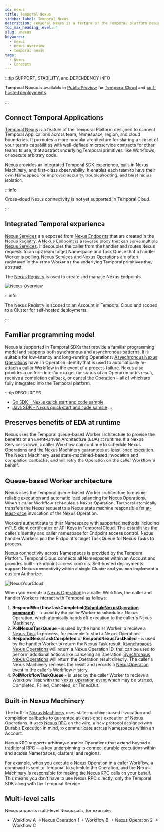 ```yaml
---
id: nexus
title: Temporal Nexus
sidebar_label: Temporal Nexus
description: Temporal Nexus is a feature of the Temporal platform designed to connect durable executions across team, namespace, region, and cloud boundaries. It promotes a more modular architecture for sharing a subset of your team’s capabilities via well-defined microservice contracts for other teams to use, that abstract underlying Temporal primitives, like Workflows, or execute arbitrary code.
toc_max_heading_level: 4
slug: /nexus
keywords:
  - nexus
  - nexus overview
  - temporal nexus
tags:
  - Nexus
  - Concepts
---
```


:::tip SUPPORT, STABILITY, and DEPENDENCY INFO

Temporal Nexus is available in [Public Preview](/evaluate/development-production-features/release-stages#public-preview) for [Temporal Cloud](/cloud/nexus) and [self-hosted deployments](/production-deployment/self-hosted-guide/nexus).

:::

## Connect Temporal Applications

[Temporal Nexus](/evaluate/nexus) is a feature of the Temporal Platform designed to connect Temporal Applications across team, Namespace, region, and cloud boundaries.
It promotes a more modular architecture for sharing a subset of your team’s capabilities with well-defined microservice contracts for other teams to use, that abstract underlying Temporal primitives, like Workflows, or execute arbitrary code.

Nexus provides an integrated Temporal SDK experience, built-in Nexus Machinery, and first-class observability. It enables each team to have their own Namespace for improved security, troubleshooting, and blast radius isolation.

:::info

Cross-cloud Nexus connectivity is not yet supported in Temporal Cloud.

:::

## Integrated Temporal experience

[Nexus Services](/nexus/services) are exposed from [Nexus Endpoints](/nexus/endpoints) that are created in the [Nexus Registry](/nexus/registry).
A [Nexus Endpoint](/nexus/endpoints) is a reverse proxy that can serve multiple [Nexus Services](/nexus/services).
It decouples the caller from the handler and routes Nexus requests to an upstream target Namespace and Task Queue that a handler Worker is polling.
Nexus Services and [Nexus Operations](/nexus/operations) are often registered in the same Worker as the underlying Temporal primitives they abstract.

The [Nexus Registry](/nexus/registry) is used to create and manage Nexus Endpoints.

![Nexus Overview](/img/nexus-overview.png)

:::info

The Nexus Registry is scoped to an Account in Temporal Cloud and scoped to a Cluster for self-hosted deployments.

:::

## Familiar programming model

Nexus is supported in Temporal SDKs that provide a familiar programming model and supports both synchronous and asynchronous patterns.
It is suitable for low-latency and long-running Operations. 
[Asynchronous Nexus Operations](/nexus/operations#operation-lifecycle) have an Operation identity that is used to automatically re-attach a caller Workflow in the event of a process failure.
Nexus also provides a uniform interface to get the status of an Operation or its result, receive a completion callback, or cancel the Operation – all of which are fully integrated into the Temporal platform.

:::tip RESOURCES
- [Go SDK - Nexus quick start and code sample](/develop/go/nexus)
- [Java SDK - Nexus quick start and code sample](/develop/java/nexus)
:::

## Preserves benefits of EDA at runtime

Nexus uses the Temporal queue-based Worker architecture to provide the benefits of an Event-Driven Architecture (EDA) at runtime.
If a Nexus Service is down, a caller Workflow can continue to schedule Nexus Operations and the Nexus Machinery guarantees at-least-once execution.
The Nexus Machinery uses state-machined-based invocation and completion callbacks; and will retry the Operation on the caller Workflow's behalf.

## Queue-based Worker architecture

Nexus uses the Temporal queue-based Worker architecture to ensure reliable execution and automatic load balancing for Nexus Operations.
When a caller Workflow schedules a Nexus Operation, Temporal atomically transfers the Nexus request to a Nexus state machine responsible for [at-least-once](/nexus/operations#execution-semantics) invocation of the Nexus Operation.

Workers authenticate to thier Namespace with supported methods including mTLS client certificates or API Keys in Temporal Cloud.
This establishes the caller's identity and caller namespace for Endpoint access control.
Nexus handler Workers poll the Endpoint's target Task Queue for Nexus Tasks to process.

Nexus connectivity across Namespaces is provided by the Temporal Platform. 
Temporal Cloud connects all Namespaces within an Account and provides built-in Endpoint access controls.
Self-hosted deployments support Nexus connectivity within a single Cluster and you can implement a custom Authorizer.

![NexusYourCloud](/img/nexus/nexus-workers.png)

When you execute a [Nexus Operation](/nexus/operations) in a caller Workflow, the caller and handler Workers interact with Temporal as follows:

1. **RespondWorkflowTaskCompleted([ScheduleNexusOperation command](/references/commands#schedulenexusoperation))** \-
is used by the caller Worker to schedule a Nexus Operation, which atomically hands off execution to the caller's Nexus Machinery.
2. **PollNexusTaskQueue** \-
is used by the handler Worker to recieve a [Nexus Task](/workers#nexus-task) to process, for example to start a Nexus Operation.
3. **RespondNexusTaskCompleted** or **RespondNexusTaskFailed** \-
is used by the handler Worker to return the Nexus Task result.
[Asynchronous Nexus Operations](/nexus/operations) will return a Nexus Operation ID, that can be used to perform additional actions like canceling an Operation.
[Synchronous Nexus Operations](/nexus/operations#synchronous-operation-lifecycle) will return the Operation result directly.
The caller's Nexus Machinery recieves the result and records a [NexusOperation event](/references/events#nexusoperationstarted) in the caller's Workflow History.
4. **PollWorkflowTaskQueue** \-
is used by the caller Worker to recieve a Workflow Task with the [Nexus Operation event](/references/events#nexusoperationstarted) which may be Started, Completed, Failed, Canceled, or TimedOut.

## Built-in Nexus Machinery

The built-in [Nexus Machinery](/glossary#nexus-machinery) uses state-machine-based invocation and completion callbacks to guarantee at-least-once execution of Nexus Operations.
It uses [Nexus RPC](/glossary#nexus-rpc) on the wire, a new protocol designed with Durable Execution in mind, to communicate across Namespaces within an Account.

Nexus RPC supports arbitrary-duration Operations that extend beyond a traditional RPC — a key underpinning to connect durable executions within and across Namespaces, clusters, and regions.

For example, when you execute a Nexus Operation in a caller Workflow, a command is sent to Temporal to schedule the Operation, and the Nexus Machinery is responsible for making the Nexus RPC calls on your behalf.
This means you don’t have to use Nexus RPC directly, only the Temporal SDK along with the Temporal Service.

## Multi-level calls
Nexus supports multi-level Nexus calls, for example:
- Workflow A → Nexus Operation 1 → Workflow B → Nexus Operation 2 → Workflow C
